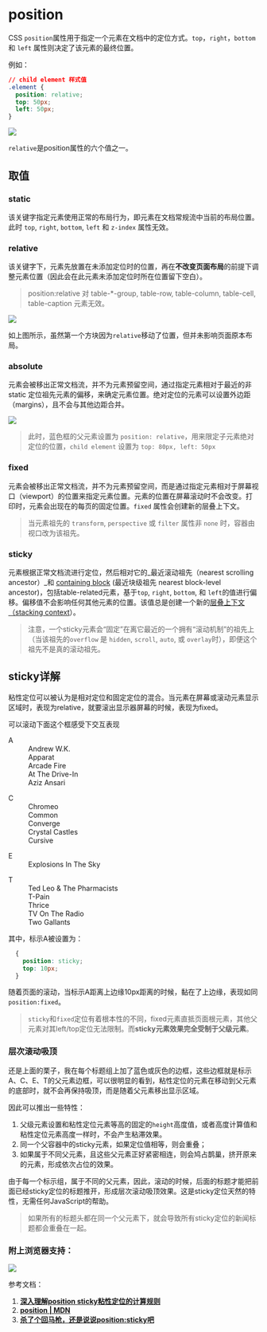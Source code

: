 # position

CSS `position`属性用于指定一个元素在文档中的定位方式。`top`，`right`，`bottom` 和 `left` 属性则决定了该元素的最终位置。

例如：

```css
// child element 样式值
.element {
  position: relative;
  top: 50px;
  left: 50px;
}
```

![](../../static/img/image%20%2810%29.png)

`relative`是position属性的六个值之一。

## 取值

### static

该关键字指定元素使用正常的布局行为，即元素在文档常规流中当前的布局位置。此时 `top`, `right`, `bottom`, `left` 和 `z-index` 属性无效。

### relative

该关键字下，元素先放置在未添加定位时的位置，再在**不改变页面布局**的前提下调整元素位置（因此会在此元素未添加定位时所在位置留下空白）。

> position:relative 对 table-\*-group, table-row, table-column, table-cell, table-caption 元素无效。

![](../../static/img/image%20%287%29.png)

如上图所示，虽然第一个方块因为`relative`移动了位置，但并未影响页面原本布局。

### absolute

元素会被移出正常文档流，并不为元素预留空间，通过指定元素相对于最近的非 static 定位祖先元素的偏移，来确定元素位置。绝对定位的元素可以设置外边距（margins），且不会与其他边距合并。

![](../../static/img/image%20%289%29.png)

> 此时，蓝色框的父元素设置为 `position: relative`，用来限定子元素绝对定位的位置，`child element` 设置为 `top: 80px, left: 50px`

### fixed

元素会被移出正常文档流，并不为元素预留空间，而是通过指定元素相对于屏幕视口（viewport）的位置来指定元素位置。元素的位置在屏幕滚动时不会改变。打印时，元素会出现在的每页的固定位置。`fixed` 属性会创建新的层叠上下文。

> 当元素祖先的 `transform`, `perspective` 或 `filter` 属性非 `none` 时，容器由视口改为该祖先。

### sticky

元素根据正常文档流进行定位，然后相对它的_最近滚动祖先（nearest scrolling ancestor）_和 [containing block](https://developer.mozilla.org/en-US/docs/Web/CSS/Containing_Block) \(最近块级祖先 nearest block-level ancestor\)，包括table-related元素，基于`top`, `right`, `bottom`, 和 `left`的值进行偏移。偏移值不会影响任何其他元素的位置。该值总是创建一个新的[层叠上下文（stacking context](https://developer.mozilla.org/en/docs/Web/CSS/CSS_Positioning/Understanding_z_index/The_stacking_context)）。

> 注意，一个sticky元素会“固定”在离它最近的一个拥有“滚动机制”的祖先上（当该祖先的`overflow` 是 `hidden`, `scroll`, `auto`, 或 `overlay`时），即便这个祖先不是真的滚动祖先。

## sticky详解

粘性定位可以被认为是相对定位和固定定位的混合。当元素在屏幕或滚动元素显示区域时，表现为relative，就要滚出显示器屏幕的时候，表现为fixed。

可以滚动下面这个框感受下交互表现

  <div style={{height: '200px',overflow: 'auto',border: '1px solid grey'}}>
    <dl style={{margin: '10px', padding: '10px 0 0 0',border: '1px solid blue'}}>
      <dt style={{background: '#B8C1C8',borderBottom: '1px solid #989EA4',borderTop: '1px solid #717D85',
          color: '#FFF',margin: 0,padding: '2px 0 0 12px',position: '-webkit-sticky',position: 'sticky',top: '10px'}}>A</dt>
      <dd >Andrew W.K.</dd>
      <dd>Apparat</dd>
      <dd>Arcade Fire</dd>
      <dd>At The Drive-In</dd>
      <dd>Aziz Ansari</dd>
    </dl>
    <dl style={{margin: '10px', padding: '15px 0 0 0',border: '1px solid grey'}}>
      <dt style={{background: '#B8C1C8',
        borderBottom: '1px solid #989EA4',
        borderTop: '1px solid #717D85',
        color: '#FFF',
        position: '-webkit-sticky',
        position: 'sticky',
        font: 'bold 18px/21px Helvetica, Arial, sans-serif',
        margin: 0,
        padding: '2px 0 0 12px',
        top: '10px'}}>C</dt>
      <dd>Chromeo</dd>
      <dd>Common</dd>
      <dd>Converge</dd>
      <dd>Crystal Castles</dd>
      <dd>Cursive</dd>
    </dl>
  <dl style={{margin: '10px',padding: '15px 0 0 0',border: '1px solid grey'}}>
    <dt style={{background: '#B8C1C8',
      borderBottom: '1px solid #989EA4',
      borderTop: '1px solid #717D85',
      color: '#FFF',
      margin: 0,
      padding: '2px 0 0 12px',
      position: '-webkit-sticky',
      position: 'sticky',
      top: '10px'}}>E</dt>
    <dd>Explosions In The Sky</dd>
  </dl>
  <dl style={{margin: '10px',
  padding: '15px 0 0 0',border: '1px solid grey'}}>
    <dt style={{background: '#B8C1C8',
  borderBottom: '1px solid #989EA4',
  borderTop: '1px solid #717D85',
  color: '#FFF',
  margin: 0,
  padding: '2px 0 0 12px',
  position: '-webkit-sticky',
  position: 'sticky',
  top: '10px'}}>T</dt>
    <dd>Ted Leo & The Pharmacists</dd>
    <dd>T-Pain</dd>
    <dd>Thrice</dd>
    <dd>TV On The Radio</dd>
    <dd>Two Gallants</dd>
  </dl>
</div>



其中，标示A被设置为：

```css
  {
    position: sticky;
    top: 10px;
  }
```

随着页面的滚动，当标示A距离上边缘10px距离的时候，黏在了上边缘，表现如同`position:fixed`。

> `sticky`和`fixed`定位有着根本性的不同，fixed元素直抵页面根元素，其他父元素对其left/top定位无法限制。而**sticky元素效果完全受制于父级元素**。

### 层次滚动吸顶

还是上面的栗子，我在每个标题组上加了蓝色或灰色的边框，这些边框就是标示A、C、E、T的父元素边框，可以很明显的看到，粘性定位的元素在移动到父元素的底部时，就不会再保持吸顶，而是随着父元素移出显示区域。

因此可以推出一些特性：

1. 父级元素设置和粘性定位元素等高的固定的`height`高度值，或者高度计算值和粘性定位元素高度一样时，不会产生粘滞效果。
2. 同一个父容器中的sticky元素，如果定位值相等，则会重叠；
3. 如果属于不同父元素，且这些父元素正好紧密相连，则会鸠占鹊巢，挤开原来的元素，形成依次占位的效果。

由于每一个标示组，属于不同的父元素，因此，滚动的时候，后面的标题才能把前面已经sticky定位的标题推开，形成层次滚动吸顶效果。这是sticky定位天然的特性，无需任何JavaScript的帮助。

> 如果所有的标题头都在同一个父元素下，就会导致所有sticky定位的新闻标题都会重叠在一起。


### 附上浏览器支持：

![](../../static/img/image%20%288%29.png)



参考文档：

1. [**深入理解position sticky粘性定位的计算规则**](https://www.zhangxinxu.com/wordpress/2020/03/position-sticky-rules/)
2. [**position \| MDN**](https://developer.mozilla.org/zh-CN/docs/Web/CSS/position)
3. [**杀了个回马枪，还是说说position:sticky吧**](https://www.zhangxinxu.com/wordpress/2018/12/css-position-sticky/)

